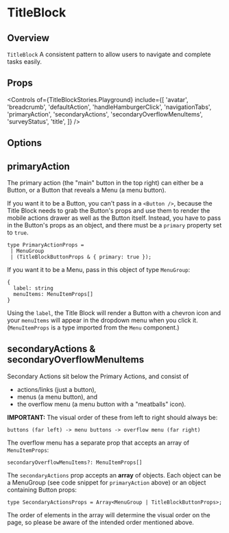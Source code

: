 
<Meta title="Components/TitleBlock/API Specification" />

# TitleBlock

<ResourceLinks
  sourceCode="https://github.com/cultureamp/kaizen-design-system/tree/main/packages/components/src/TitleBlock"
  designGuidelines="/?path=/docs/components-titleblock-usage-guidelines--docs"
/>

<KAIOInstallation exportNames="TitleBlock" />

## Overview

`TitleBlock` A consistent pattern to allow users to navigate and complete tasks easily.

<Canvas of={TitleBlockStories.Playground} />

## Props

<Controls
  of={TitleBlockStories.Playground}
  include={[
    'avatar',
    'breadcrumb',
    'defaultAction',
    'handleHamburgerClick',
    'navigationTabs',
    'primaryAction',
    'secondaryActions',
    'secondaryOverflowMenuItems',
    'surveyStatus',
    'title',
  ]}
/>

## Options

## primaryAction

The primary action (the "main" button in the top right) can either be a Button,
or a Button that reveals a Menu (a menu button).

If you want it to be a Button, you can't pass in a `<Button />`, because the Title Block needs to grab the Button's
props and use them to render the mobile actions drawer as well as the Button itself. Instead, you have to pass
in the Button's props as an object, and there must be a `primary` property set to `true`.

```
type PrimaryActionProps =
 | MenuGroup
 | (TitleBlockButtonProps & { primary: true });
```

If you want it to be a Menu, pass in this object of type `MenuGroup`:

```
{
  label: string
  menuItems: MenuItemProps[]
}
```

Using the `label`, the Title Block will render a Button with a chevron icon and your `menuItems` will appear
in the dropdown menu when you click it. (`MenuItemProps` is a type imported from the `Menu` component.)

## secondaryActions & secondaryOverflowMenuItems

Secondary Actions sit below the Primary Actions, and consist of

- actions/links (just a button),
- menus (a menu button), and
- the overflow menu (a menu button with a "meatballs" icon).

**IMPORTANT:** The visual order of these from left to right should always be:

```text
buttons (far left) -> menu buttons -> overflow menu (far right)
```

The overflow menu has a separate prop that accepts an array of `MenuItemProps`:

```
secondaryOverflowMenuItems?: MenuItemProps[]
```

The `secondaryActions` prop accepts an **array** of objects.
Each object can be a MenuGroup (see code snippet for `primaryAction` above) or an object containing Button props:

```
type SecondaryActionsProps = Array<MenuGroup | TitleBlockButtonProps>;
```

The order of elements in the array will determine the visual order on the page, so
please be aware of the intended order mentioned above.
